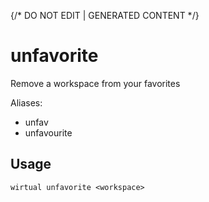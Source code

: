{/* DO NOT EDIT | GENERATED CONTENT */}

# unfavorite

Remove a workspace from your favorites

Aliases:

- unfav
- unfavourite

## Usage

```console
wirtual unfavorite <workspace>
```
